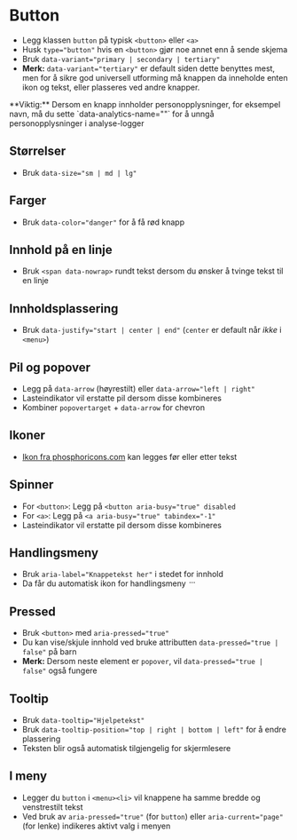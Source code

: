 
<Meta of={stories} />

# Button
- Legg klassen `button` på typisk `<button>` eller `<a>`
- Husk `type="button"` hvis en `<button>` gjør noe annet enn å sende skjema
- Bruk `data-variant="primary | secondary | tertiary"`
- **Merk:** `data-variant="tertiary"` er default siden dette benyttes mest, men for å sikre god universell utforming må knappen da inneholde enten ikon og tekst, eller plasseres ved andre knapper.
<Alert data-color="warning">
**Viktig:** Dersom en knapp innholder personopplysninger, for eksempel navn, må du sette `data-analytics-name=""` for å unngå personopplysninger i analyse-logger
</Alert>
<Canvas of={stories.Default} />

## Størrelser
- Bruk `data-size="sm | md | lg"`
<Canvas of={stories.Sizes} />

## Farger
- Bruk `data-color="danger"` for å få rød knapp
<Canvas of={stories.Colors} />

## Innhold på en linje
- Bruk `<span data-nowrap>` rundt tekst dersom du ønsker å tvinge tekst til en linje
<Canvas of={stories.Nowrap} />

## Innholdsplassering
- Bruk `data-justify="start | center | end"` (`center` er default når *ikke* i `<menu>`) 
<Canvas of={stories.Justify} />

## Pil og popover
- Legg på `data-arrow` (høyrestilt) eller `data-arrow="left | right"`
- Lasteindikator vil erstatte pil dersom disse kombineres
- Kombiner `popovertarget` + `data-arrow` for chevron
<Canvas of={stories.WithArrows} />

## Ikoner
- [Ikon fra phosphoricons.com](https://phosphoricons.com/) kan legges før eller etter tekst
<Canvas of={stories.WithIcons} />

## Spinner
- For `<button>`: Legg på `<button aria-busy="true" disabled`
- For `<a>`: Legg på `<a aria-busy="true" tabindex="-1"`
- Lasteindikator vil erstatte pil dersom disse kombineres
<Canvas of={stories.WithSpinner} />

## Handlingsmeny
- Bruk `aria-label="Knappetekst her"` i stedet for innhold
- Da får du automatisk ikon for handlingsmeny <svg aria-hidden="ture" width="1em" height="1em" viewBox="0 0 256 256"><rect width="256" height="256" fill="none"/><circle cx="128" cy="128" r="16"/><circle cx="60" cy="128" r="16"/><circle cx="196" cy="128" r="16"/></svg>

<Canvas of={stories.WithMenu} />

## Pressed
- Bruk `<button>` med `aria-pressed="true"`
- Du kan vise/skjule innhold ved bruke attributten `data-pressed="true | false"` på barn
- **Merk:** Dersom neste element er `popover`, vil `data-pressed="true | false"` også fungere
<Canvas of={stories.Pressed} />

## Tooltip
- Bruk `data-tooltip="Hjelpetekst"`
- Bruk `data-tooltip-position="top | right | bottom | left"` for å endre plassering
- Teksten blir også automatisk tilgjengelig for skjermlesere
<Canvas of={stories.WithTooltip} />

## I meny
- Legger du `button` i `<menu><li>` vil knappene ha samme bredde og venstrestilt tekst
- Ved bruk av `aria-pressed="true"` (for `button`) eller `aria-current="page"` (for lenke) indikeres aktivt valg i menyen
<Canvas of={stories.InMenu} />

<CssVariables component="button" />